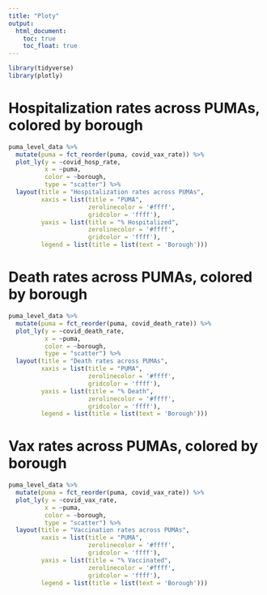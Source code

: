 ```yaml
---
title: "Ploty"
output: 
  html_document:
    toc: true
    toc_float: true
---
```


```r
library(tidyverse)
library(plotly)
```



# Hospitalization rates across PUMAs, colored by borough
```r
puma_level_data %>% 
  mutate(puma = fct_reorder(puma, covid_vax_rate)) %>% 
  plot_ly(y = ~covid_hosp_rate, 
          x = ~puma, 
          color = ~borough, 
          type = "scatter") %>% 
  layout(title = "Hospitalization rates across PUMAs",
         xaxis = list(title = "PUMA",
                      zerolinecolor = '#ffff',
                      gridcolor = 'ffff'),
         yaxis = list(title = "% Hospitalized",
                      zerolinecolor = '#ffff',
                      gridcolor = 'ffff'),
         legend = list(title = list(text = 'Borough')))
```


# Death rates across PUMAs, colored by borough
```r
puma_level_data %>% 
  mutate(puma = fct_reorder(puma, covid_death_rate)) %>% 
  plot_ly(y = ~covid_death_rate, 
          x = ~puma, 
          color = ~borough, 
          type = "scatter") %>% 
  layout(title = "Death rates across PUMAs",
         xaxis = list(title = "PUMA",
                      zerolinecolor = '#ffff',
                      gridcolor = 'ffff'),
         yaxis = list(title = "% Death",
                      zerolinecolor = '#ffff',
                      gridcolor = 'ffff'),
         legend = list(title = list(text = 'Borough')))
```


# Vax rates across PUMAs, colored by borough
```r
puma_level_data %>% 
  mutate(puma = fct_reorder(puma, covid_vax_rate)) %>%
  plot_ly(y = ~covid_vax_rate, 
          x = ~puma, 
          color = ~borough, 
          type = "scatter") %>% 
  layout(title = "Vaccination rates across PUMAs",
         xaxis = list(title = "PUMA",
                      zerolinecolor = '#ffff',
                      gridcolor = 'ffff'),
         yaxis = list(title = "% Vaccinated",
                      zerolinecolor = '#ffff',
                      gridcolor = 'ffff'),
         legend = list(title = list(text = 'Borough')))
```



